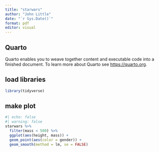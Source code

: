 ```yaml
---
title: "starwars"
author: "John Little"
date: "`r Sys.Date()`"
format: pdf
editor: visual
---
```


## Quarto

Quarto enables you to weave together content and executable code into a finished document. To learn more about Quarto see <https://quarto.org>.

## load libraries

```r
library(tidyverse)
```

## make plot

```r
#| echo: false
#| warning: false
starwars %>% 
  filter(mass < 500) %>% 
  ggplot(aes(height, mass)) +
  geom_point(aes(color = gender)) +
  geom_smooth(method = lm, se = FALSE)
```
